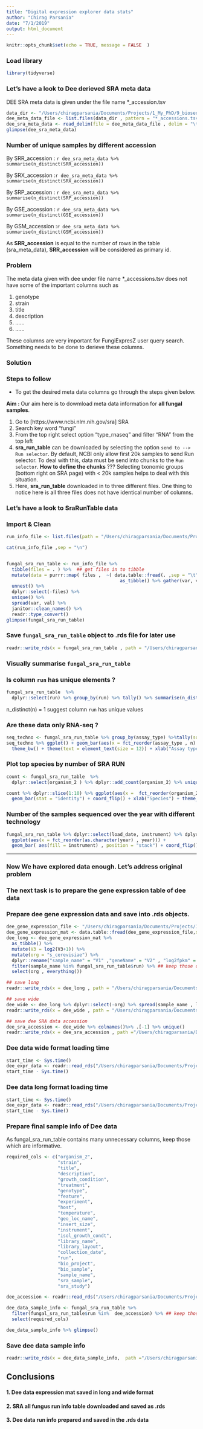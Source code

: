 ```yaml
---
title: "Digital expression explorer data stats"
author: "Chirag Parsania"
date: "7/1/2019"
output: html_document
---
```




```r
knitr::opts_chunk$set(echo = TRUE, message = FALSE  )
```


### Load library
```r
library(tidyverse)
```

### Let's have a look to Dee derieved SRA meta data

DEE SRA meta data is given under the file name *_accession.tsv 

```r

data_dir <- "/Users/chiragparsania/Documents/Projects/1_My_PhD/9_bioseqc/SRA_data_processing/dee_data/Scerevisiae/"
dee_meta_data_file <- list.files(data_dir , pattern = "*_accessions.tsv$" , full.names = T)
dee_sra_meta_data <- read_delim(file = dee_meta_data_file , delim = "\t") %>% as_tibble()
glimpse(dee_sra_meta_data)
```


### Number of unique samples by different  accession

By SRR_accession : `r dee_sra_meta_data %>% summarise(n_distinct(SRR_accession))`

 By  SRX_accession :`r dee_sra_meta_data %>% summarise(n_distinct(SRX_accession))`

 By  SRP_accession : `r dee_sra_meta_data %>% summarise(n_distinct(SRP_accession))`

 By  GSE_accession : `r dee_sra_meta_data %>% summarise(n_distinct(GSE_accession))`

 By  GSM_accession :`r dee_sra_meta_data %>% summarise(n_distinct(GSM_accession))`

 
As **SRR_accession** is equal to the number of rows in the table (sra_meta_data), **SRR_accession** will be considered as primary id. 

### Problem 

The meta data given with dee under file name *_accessions.tsv does not have some of the important columns such as   

  1. genotype  
  2. strain  
  3. title  
  4. description  
  5. ......  
  6. ......  


These columns are very important for FungiExpresZ user query search. Something needs to be done to derieve these columns. 

### Solution 
### Steps to follow

* To get the desired meta data columns go through the steps given below. 

**Aim : **  Our aim here is to dowmload meta data information for **all fungal samples**. 
  
  1. Go to [https://www.ncbi.nlm.nih.gov/sra] SRA
  2. Search key word "fungi"
  3. From the top right select  option "type_rnaseq" and filter "RNA" from the top left 
  4. **sra_run_table** can be downloaded by selecting the option `send to --> Run selector`. By default, NCBI only allow first 20k samples to send Run selector. To deal with this, data must be send into chunks to the `Run selector`.
  **How to define the chunks** ??? Selecting txonomic groups (bottom right on SRA page) with < 20k samples  helps to deal with this situation.
  5. Here, **sra_run_table** downloaded in to three different files. One thing to notice here is all three files does not have identical number of columns. 


### Let's have a look to SraRunTable data

### Import & Clean

```r
run_info_file <- list.files(path = "/Users/chiragparsania/Documents/Projects/1_My_PhD/9_bioseqc/SRA_data_processing/sra_run_info/", pattern = "*SraRunTable*" ,full.names = T ) 

cat(run_info_file ,sep = "\n")


fungal_sra_run_table <- run_info_file %>% 
  tibble(files = . ) %>%  ## get files in to tibble 
  mutate(data = purrr::map( files ,  ~( data.table::fread(. ,sep = "\t", quote="") %>% ## read data and make them to a single tibble 
                                          as_tibble() %>% gather(var, val,-Run)) )  ) %>% 
  unnest() %>% 
  dplyr::select(-files) %>% 
  unique() %>% 
  spread(var, val) %>% 
  janitor::clean_names() %>%
  readr::type_convert()
glimpse(fungal_sra_run_table) 
```

### Save `fungal_sra_run_table` object to .rds file for later use

```r
readr::write_rds(x = fungal_sra_run_table , path = "/Users/chiragparsania/Documents/Projects/1_My_PhD/9_bioseqc/SRA_data_processing/sra_run_info/fungal_sra_run_info_table.rds" ,compress = "gz")
```


### Visually summarise `fungal_sra_run_table`

### Is column `run` has unique elements ? 
```r
fungal_sra_run_table  %>%
  dplyr::select(run) %>% group_by(run) %>% tally() %>% summarise(n_distinct(n))

```
  n_distinct(n) = 1 suggest column `run` has unique values 


### Are these data only RNA-seq ?
```r
seq_techno <- fungal_sra_run_table %>% group_by(assay_type) %>%tally(sort = T)
seq_techno %>% ggplot() + geom_bar(aes(x = fct_reorder(assay_type , n) , y = n) , stat = "identity") +coord_flip()+
  theme_bw() + theme(text = element_text(size = 12)) + xlab("Assay type")

```

### Plot top species by number of SRA RUN
```r
count <- fungal_sra_run_table  %>%
  dplyr::select(organism_2 ) %>% dplyr::add_count(organism_2) %>% unique() %>% arrange(desc(n)) 

count %>% dplyr::slice(1:10) %>% ggplot(aes(x =  fct_reorder(organism_2 , n), y = n)) + 
  geom_bar(stat = "identity") + coord_flip() + xlab("Species") + theme_bw() + theme(text = element_text(size = 15))
```

### Number of the samples sequenced over the year with different technology

```r

fungal_sra_run_table %>% dplyr::select(load_date, instrument) %>% dplyr::mutate(year = lubridate::year(load_date)) %>% group_by(year) %>% add_count(sort = T) %>% 
  ggplot(aes(x = fct_reorder(as.character(year) , year))) + 
  geom_bar( aes(fill = instrument) , position = "stack") + coord_flip() + theme_bw() + theme(text = element_text(size = 15) ,legend.text = element_text(size = 8)) + xlab("Year")
```

***

### Now We have explored data enough. Let's address original problem

### The next task is to prepare the gene expression table of dee data

### Prepare dee gene expression data and save into .rds objects. 


```r
dee_gene_expression_file <- "/Users/chiragparsania/Documents/Projects/1_My_PhD/9_bioseqc/SRA_data_processing/dee_data/Scerevisiae/scerevisiae_ke.tsv"
dee_gene_expression_mat <- data.table::fread(dee_gene_expression_file,sep = "\t")
dee_long <- dee_gene_expression_mat %>% 
  as_tibble() %>%
  mutate(V3 = log2(V3+1)) %>%
  mutate(org = "s_cerevisiae") %>%
  dplyr::rename("sample_name" = "V1" ,"geneName" = "V2" , "log2fpkm" = "V3") %>%
  filter(sample_name %in% fungal_sra_run_table$run) %>% ## keep those only, which has run information given in the fungal_run_table
  select(org , everything())

## save long
readr::write_rds(x = dee_long , path = "/Users/chiragparsania/Documents/Projects/1_My_PhD/9_bioseqc/SRA_data_processing/dee_data/Scerevisiae/dee_long.rds" ,compress = "gz")

## save wide 
dee_wide <- dee_long %>% dplyr::select(-org) %>% spread(sample_name , log2fpkm)
readr::write_rds(x = dee_wide , path = "/Users/chiragparsania/Documents/Projects/1_My_PhD/9_bioseqc/SRA_data_processing/dee_data/Scerevisiae/dee_wide.rds" ,compress = "gz")

## save dee SRA data accession 
dee_sra_accession <- dee_wide %>% colnames()%>% .[-1] %>% unique()
readr::write_rds(x = dee_sra_accession , path ="/Users/chiragparsania/Documents/Projects/1_My_PhD/9_bioseqc/SRA_data_processing/dee_data/Scerevisiae/dee_sra_accession.rds" ,compress = "gz")
```


### Dee data wide format loading time

```r
start_time <- Sys.time()
dee_expr_data <- readr::read_rds("/Users/chiragparsania/Documents/Projects/1_My_PhD/9_bioseqc/SRA_data_processing/dee_data/Scerevisiae/dee_wide.rds")
start_time - Sys.time()
```
### Dee data long format loading time

```r
start_time <- Sys.time()
dee_expr_data <- readr::read_rds("/Users/chiragparsania/Documents/Projects/1_My_PhD/9_bioseqc/SRA_data_processing/dee_data/Scerevisiae/dee_long.rds")
start_time - Sys.time()

```


### Prepare final sample info of Dee data

As fungal_sra_run_table contains many unnecessary columns, keep those which are informative.

```r
required_cols <- c("organism_2",
                   "strain",
                   "title",
                   "description",
                   "growth_condition",
                   "treatment",
                   "genotype",
                   "feature",
                   "experiment",
                   "host",
                   "temperature",
                   "geo_loc_name",
                   "insert_size",
                   "instrument",
                   "isol_growth_condt",
                   "library_name",
                   "library_layout",
                   "collection_date",
                   "run",
                   "bio_project",
                   "bio_sample",
                   "sample_name",
                   "sra_sample",
                   "sra_study")

dee_accession <- readr::read_rds("/Users/chiragparsania/Documents/Projects/1_My_PhD/9_bioseqc/SRA_data_processing/dee_data/Scerevisiae/dee_sra_accession.rds")

dee_data_sample_info <- fungal_sra_run_table %>% 
  filter(fungal_sra_run_table$run %in%  dee_accession) %>% ## keep those only, which has run information given in the fungal_run_table
  select(required_cols) 

dee_data_sample_info %>% glimpse()
```


### Save dee data sample info
```r

readr::write_rds(x = dee_data_sample_info,  path ="/Users/chiragparsania/Documents/Projects/1_My_PhD/9_bioseqc/SRA_data_processing/dee_data/Scerevisiae/dee_data_sample_info.rds")
```


## Conclusions  
####  1. Dee data expression mat saved in long and wide format 
####  2. SRA all fungus run info table downloaded and saved as .rds 
####  3. Dee data run info prepared and saved in the .rds data 
  
  
  
  
  
  
  
  
  
  










